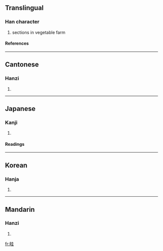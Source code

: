 ==Translingual==
===Han character===
{{Han char|rn=102|rad=田|as=06|sn=11|four=6401<sub>4</sub>|canj=田土土 (WGG)}}
# sections in vegetable farm
====References====
{{Han ref|kx=0762.110|dkj=21842|dj=1172.100|hdz=42539.090|uh=7566|ud=30054|bh=B2A5|bd=45733}}

----
==Cantonese==
===Hanzi===
{{yue-hanzi|jyut=|y=kwai4}}
# {{defn|Cantonese}}

----
==Japanese==
===Kanji===
{{ja-kanji|grade=|rs=田06}}
# {{defn|Japanese}} 
====Readings====
{{ja-readings|on=[[けい]] (kei)|kun=[[うね]] (une)|nanori=}}

----
==Korean==
===Hanja===
{{ko-hanja|hangeul=휴|eumhun=|rv=hyu|mr=hyu|y=hyu}}
# {{defn|Korean}}

----
==Mandarin==
===Hanzi===
{{cmn-hanzi|pin=[[qí]] (qi2)|wg=ch'i<sup>2</sup>}}
# {{defn|Mandarin}}

[[fr:畦]]